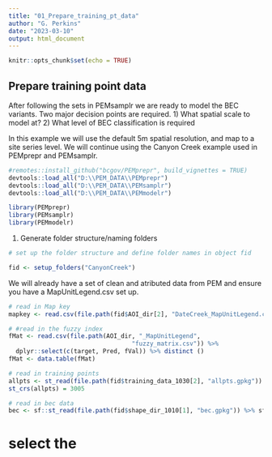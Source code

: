 ```yaml
---
title: "01_Prepare_training_pt_data"
author: "G. Perkins"
date: "2023-03-10"
output: html_document
---
```


```r
knitr::opts_chunk$set(echo = TRUE)
```

## Prepare training point data 

After following the sets in PEMsamplr we are ready to model the BEC variants. Two major decision points are required. 
1) What spatial scale to model at?
2) What level of BEC classification is required 

In this example we will use the default 5m spatial resolution, and map to a site series level. We will continue using the Canyon Creek example used in PEMprepr and PEMsamplr. 




```r

#remotes::install_github("bcgov/PEMprepr", build_vignettes = TRUE)
devtools::load_all("D:\\PEM_DATA\\PEMprepr")
devtools::load_all("D:\\PEM_DATA\\PEMsamplr")
devtools::load_all("D:\\PEM_DATA\\PEMmodelr")

library(PEMprepr)
library(PEMsamplr)
library(PEMmodelr)

```


1) Generate folder structure/naming folders

```r
# set up the folder structure and define folder names in object fid

fid <- setup_folders("CanyonCreek")
```

We will already have a set of clean and atributed data from PEM and ensure you have a MapUnitLegend.csv set up. 


```r
# read in Map key 
mapkey <- read.csv(file.path(fid$AOI_dir[2], "DateCreek_MapUnitLegend.csv"))

# #read in the fuzzy index
fMat <- read.csv(file.path(AOI_dir, "_MapUnitLegend", 
                                  "fuzzy_matrix.csv")) %>%
  dplyr::select(c(target, Pred, fVal)) %>% distinct ()
fMat <- data.table(fMat)

# read in training points
allpts <- st_read(file.path(fid$training_data_1030[2], "allpts.gpkg"))
st_crs(allpts) = 3005

# read in bec data 
bec <- sf::st_read(file.path(fid$shape_dir_1010[1], "bec.gpkg")) %>% sf::st_cast(., "MULTIPOLYGON") 

```

# select the 


